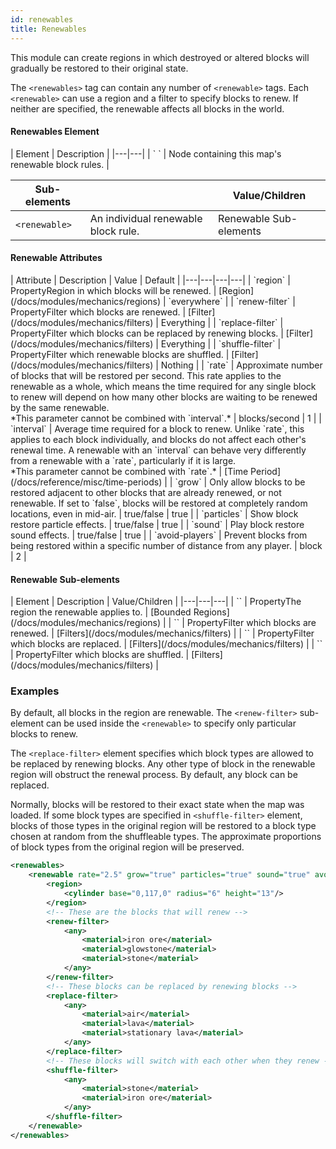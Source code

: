 ```yaml
---
id: renewables
title: Renewables
---
```


This module can create regions in which destroyed or altered blocks will gradually be restored to their original state.

The `<renewables>` tag can contain any number of `<renewable>` tags. 
Each `<renewable>` can use a region and a filter to specify blocks to renew. 
If neither are specified, the renewable affects all blocks in the world.

#### Renewables Element

<div className="table-container">
  | Element | Description |
  |---|---|
  | `<renewables> </renewables>` | Node containing this map's renewable block rules. |
  
  | Sub-elements || Value/Children |
  |---|---|---|
  | `<renewable>` | An individual renewable block rule. | <span className="badge badge--secondary">Renewable Sub-elements</span> |
</div>

#### Renewable Attributes

<div className="table-container">
  | Attribute | Description | Value | Default |
  |---|---|---|---|
  | `region` | <span className="badge badge--secondary" title="Can be either this attribute or a sub-element.">Property</span>Region in which blocks will be renewed. | [Region](/docs/modules/mechanics/regions) | `everywhere` |
  | `renew-filter` | <span className="badge badge--secondary" title="Can be either this attribute or a sub-element.">Property</span>Filter which blocks are renewed. | [Filter](/docs/modules/mechanics/filters) | Everything |
  | `replace-filter` | <span className="badge badge--secondary" title="Can be either this attribute or a sub-element.">Property</span>Filter which blocks can be replaced by renewing blocks. | [Filter](/docs/modules/mechanics/filters) | Everything |
  | `shuffle-filter` | <span className="badge badge--secondary" title="Can be either this attribute or a sub-element.">Property</span>Filter which renewable blocks are shuffled. | [Filter](/docs/modules/mechanics/filters) | Nothing |
  | `rate` | Approximate number of blocks that will be restored per second. This rate applies to the renewable as a whole, which means the time required for any single block to renew will depend on how many other blocks are waiting to be renewed by the same renewable.<br />*This parameter cannot be combined with `interval`.* | <span className="badge badge--primary">blocks/second</span> | 1 |
  | `interval` | Average time required for a block to renew. Unlike `rate`, this applies to each block individually, and blocks do not affect each other's renewal time. A renewable with an `interval` can behave very differently from a renewable with a `rate`, particularly if it is large.<br />*This parameter cannot be combined with `rate`.* | [Time Period](/docs/reference/misc/time-periods) |
  | `grow` | Only allow blocks to be restored adjacent to other blocks that are already renewed, or not renewable. If set to `false`, blocks will be restored at completely random locations, even in mid-air. | <span className="badge badge--primary">true/false</span> | true |
  | `particles` | Show block restore particle effects. | <span className="badge badge--primary">true/false</span> | true |
  | `sound` | Play block restore sound effects. | <span className="badge badge--primary">true/false</span> | true |
  | `avoid-players` | Prevent blocks from being restored within a specific number of distance from any player. | <span className="badge badge--primary">block</span> | 2 |
</div>

#### Renewable Sub-elements

<div className="table-container">
  | Element | Description | Value/Children |
  |---|---|---|
  | `<region>` | <span className="badge badge--secondary" title="Can be either this attribute or a sub-element.">Property</span>The region the renewable applies to. | [Bounded Regions](/docs/modules/mechanics/regions) |
  | `<renew-filter>` | <span className="badge badge--secondary" title="Can be either this attribute or a sub-element.">Property</span>Filter which blocks are renewed. | [Filters](/docs/modules/mechanics/filters) |
  | `<replace-filter>` | <span className="badge badge--secondary" title="Can be either this attribute or a sub-element.">Property</span>Filter which blocks are replaced. | [Filters](/docs/modules/mechanics/filters) |
  | `<shuffle-filter>` | <span className="badge badge--secondary" title="Can be either this attribute or a sub-element.">Property</span>Filter which blocks are shuffled. | [Filters](/docs/modules/mechanics/filters) |
</div>

### Examples

By default, all blocks in the region are renewable. 
The `<renew-filter>` sub-element can be used inside the `<renewable>` to specify only particular blocks to renew.

The `<replace-filter>` element specifies which block types are allowed to be replaced by renewing blocks. 
Any other type of block in the renewable region will obstruct the renewal process. 
By default, any block can be replaced.

Normally, blocks will be restored to their exact state when the map was loaded. If some block types are specified in
`<shuffle-filter>` element, blocks of those types in the original region will be restored to a block type chosen at random from the shuffleable types. 
The approximate proportions of block types from the original region will be preserved.

```xml
<renewables>
    <renewable rate="2.5" grow="true" particles="true" sound="true" avoid-players="4">
        <region>
            <cylinder base="0,117,0" radius="6" height="13"/>
        </region>
        <!-- These are the blocks that will renew -->
        <renew-filter>
            <any>
                <material>iron ore</material>
                <material>glowstone</material>
                <material>stone</material>
            </any>
        </renew-filter>
        <!-- These blocks can be replaced by renewing blocks -->
        <replace-filter>
            <any>
                <material>air</material>
                <material>lava</material>
                <material>stationary lava</material>
            </any>
        </replace-filter>
        <!-- These blocks will switch with each other when they renew -->
        <shuffle-filter>
            <any>
                <material>stone</material>
                <material>iron ore</material>
            </any>
        </shuffle-filter>
    </renewable>
</renewables>
```
